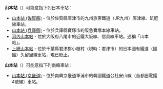 {{NoteTA
|T=zh-hans:山本站;zh-hk:山本站;zh-tw:山本站;
}}
'''山本站'''（{{jpn|j=山本駅|hg=やまもとえき}}）可能意指下列日本車站：

* [[山本站_(佐賀縣)|山本站 (佐賀縣)]] - 位於佐賀縣唐津市的九州旅客鐵道（JR九州）唐津線、筑肥線車站。
* [[山本站_(兵庫縣)|山本站 (兵庫縣)]] - 位於兵庫縣寶塚市的阪急寶塚本線車站。
* [[河內山本站|河內山本站]] - 位於大阪府八尾市的近鐵大阪線、信貴線車站。通稱「山本站」。
* [[上總山本站|上總山本站]] - 位於千葉縣君津郡小櫃村（現時：君津市）的日本國有鐵道（國鐵）久留里線車站，現已廢止。

'''山本站'''（{{kor|諺=산본역|漢=山本驛|羅=Sanbon yeok|f=y}}）可能意指下列南韓車站：
* [[山本站_(京畿道)|山本站 (京畿道)]] - 位於南韓京畿道軍浦市的韓國鐵道公社安山線（首都圈電鐵4號線）車站。

{{disambig|Cat=三字車站名消歧義}}